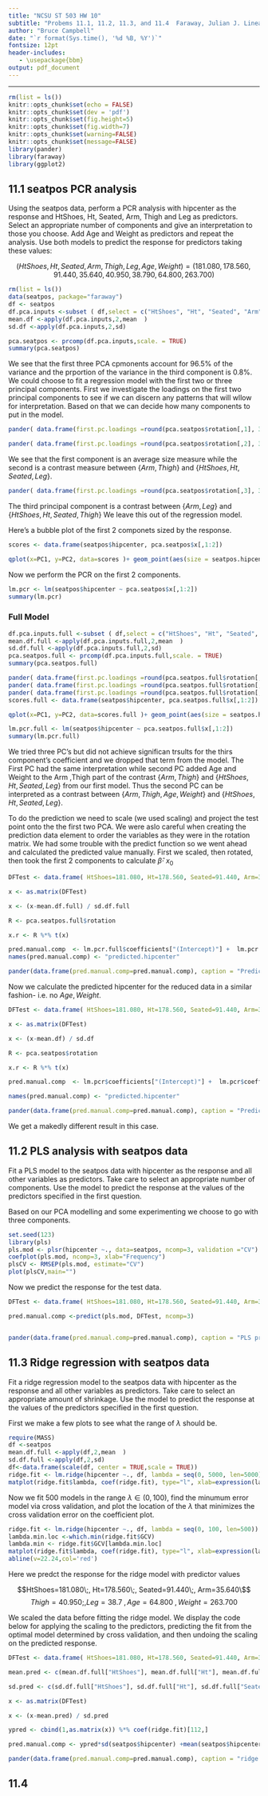 ```yaml
---
title: "NCSU ST 503 HW 10"
subtitle: "Probems 11.1, 11.2, 11.3, and 11.4  Faraway, Julian J. Linear Models with R, Second Edition Chapman & Hall / CRC Press."
author: "Bruce Campbell"
date: "`r format(Sys.time(), '%d %B, %Y')`"
fontsize: 12pt
header-includes:
   - \usepackage{bbm}
output: pdf_document
---
```


---
```r
rm(list = ls())
knitr::opts_chunk$set(echo = FALSE)
knitr::opts_chunk$set(dev = 'pdf')
knitr::opts_chunk$set(fig.height=5)
knitr::opts_chunk$set(fig.width=7)
knitr::opts_chunk$set(warning=FALSE)
knitr::opts_chunk$set(message=FALSE)
library(pander)
library(faraway)
library(ggplot2)
```

## 11.1 seatpos PCR analysis

Using the seatpos data, perform a PCR analysis with hipcenter as the response and HtShoes, Ht, Seated, Arm, Thigh and Leg as predictors. Select an appropriate number of components and give an interpretation to those you choose. Add Age and Weight as predictors and repeat the analysis. Use both models to predict the response for predictors taking these values: 

$$( HtShoes, Ht, Seated, Arm, Thigh, Leg,Age, Weight) =( 181.080, 178.560, 91.440, 35.640, 40.950, 38.790, 64.800, 263.700)$$



```r
rm(list = ls())
data(seatpos, package="faraway")
df <- seatpos
df.pca.inputs <-subset ( df,select = c("HtShoes", "Ht", "Seated", "Arm", "Thigh","Leg"))
mean.df <-apply(df.pca.inputs,2,mean  )
sd.df <-apply(df.pca.inputs,2,sd)

pca.seatpos <- prcomp(df.pca.inputs,scale. = TRUE)
summary(pca.seatpos)
```

We see that the first three PCA cpmonents account for 96.5% of the variance and the prportion of the variance in the third component is 0.8%.  We could choose to fit a regression model with the first two or three principal components. First we investigate the loadings on the first two principal components to see if we can discern any patterns that will wllow for interpretation. Based on that we can decide how many components to put in the model.

```r
pander( data.frame(first.pc.loadings =round(pca.seatpos$rotation[,1], 3)), caption ="First Principal Component")
```

```r
pander( data.frame(first.pc.loadings =round(pca.seatpos$rotation[,2], 3)), caption ="Second Principal Component")
```

We see that the first component is an average size measure while the second is a contrast measure between $\{Arm,Thigh\}$ and $\{HtShoes,Ht,Seated,Leg\}$.

```r
pander( data.frame(first.pc.loadings =round(pca.seatpos$rotation[,3], 3)), caption ="Third Principal Component")
```

The third principal component is a contrast between $\{Arm,Leg\}$ and $\{HtShoes,Ht,Seated,Thigh\}$  We leave this out of the regression model. 

Here's a bubble plot of the first 2 componets sized by the response. 

```r
scores <- data.frame(seatpos$hipcenter, pca.seatpos$x[,1:2])

qplot(x=PC1, y=PC2, data=scores )+ geom_point(aes(size = seatpos.hipcenter))
```

Now we perform the PCR on the first 2 components. 

```r
lm.pcr <- lm(seatpos$hipcenter ~ pca.seatpos$x[,1:2])
summary(lm.pcr)
```

### Full Model

```r
df.pca.inputs.full <-subset ( df,select = c("HtShoes", "Ht", "Seated", "Arm", "Thigh","Leg", "Age","Weight"))
mean.df.full <-apply(df.pca.inputs.full,2,mean  )
sd.df.full <-apply(df.pca.inputs.full,2,sd)
pca.seatpos.full <- prcomp(df.pca.inputs.full,scale. = TRUE)
summary(pca.seatpos.full)

pander( data.frame(first.pc.loadings =round(pca.seatpos.full$rotation[,1], 3)), caption ="First Principal Component")
pander( data.frame(first.pc.loadings =round(pca.seatpos.full$rotation[,2], 3)), caption ="Second Principal Component")
pander( data.frame(first.pc.loadings =round(pca.seatpos.full$rotation[,3], 3)), caption ="Third Principal Component")
scores.full <- data.frame(seatpos$hipcenter, pca.seatpos.full$x[,1:2])

qplot(x=PC1, y=PC2, data=scores.full )+ geom_point(aes(size = seatpos.hipcenter))

lm.pcr.full <- lm(seatpos$hipcenter ~ pca.seatpos.full$x[,1:2])
summary(lm.pcr.full)
```
We tried three PC's but did not achieve significan trsults for the thirs component's coefficient and we dropped that term from the model.  The First PC had the same interpretation while second PC added Age and Weight to the Arm ,Thigh part of the contrast $\{Arm,Thigh\}$ and $\{HtShoes,Ht,Seated,Leg\}$ from our first model.  Thus the second PC can be interpreted as a contrast between $\{Arm,Thigh, Age, Weight\}$ and $\{HtShoes,Ht,Seated,Leg\}$. 

To do the prediction we need to scale (we used scaling) and project the test point onto the the first two PCA.  We were aslo careful when creating the prediction data element to order the variables as they were in the rotation matrix.  We had some trouble with the predict function so we went ahead and calculated the predicted value manually.  First we scaled, then rotated, then took the first 2 components to calculate $\hat{\beta} \cdot \; x_0$ 

```r
DFTest <- data.frame( HtShoes=181.080, Ht=178.560, Seated=91.440, Arm=35.640, Thigh=40.950, Leg=38.7,Age=64.800, Weight=263.700)

x <- as.matrix(DFTest)

x <- (x-mean.df.full) / sd.df.full

R <- pca.seatpos.full$rotation 

x.r <- R %*% t(x)

pred.manual.comp  <- lm.pcr.full$coefficients["(Intercept)"] +  lm.pcr.full$coefficients["pca.seatpos.full$x[, 1:2]PC1"] * x.r[1,] +   lm.pcr.full$coefficients["pca.seatpos.full$x[, 1:2]PC2"] * x.r[2,]
names(pred.manual.comp) <- "predicted.hipcenter"

pander(data.frame(pred.manual.comp=pred.manual.comp), caption = "Predicted hipcenter for full data element")

```

Now we calculate the predicted hipcenter for the reduced data in a similar fashion- i.e. no $Age, Weight$. 

```r
DFTest <- data.frame( HtShoes=181.080, Ht=178.560, Seated=91.440, Arm=35.640, Thigh=40.950, Leg=38.7)

x <- as.matrix(DFTest)

x <- (x-mean.df) / sd.df

R <- pca.seatpos$rotation 

x.r <- R %*% t(x)

pred.manual.comp  <- lm.pcr$coefficients["(Intercept)"] +  lm.pcr$coefficients["pca.seatpos$x[, 1:2]PC1"] * x.r[1,] +   lm.pcr$coefficients["pca.seatpos$x[, 1:2]PC2"] * x.r[2,]

names(pred.manual.comp) <- "predicted.hipcenter"

pander(data.frame(pred.manual.comp=pred.manual.comp), caption = "Predicted hipcenter for model with no Age, Weight ")

```

We get a makedly different result in this case. 

## 11.2 PLS analysis with seatpos data 

Fit a PLS model to the seatpos data with hipcenter as the response and all other variables as predictors. Take care to select an appropriate number of components. Use the model to predict the response at the values of the predictors specified in the first question.

Based on our PCA modelling and some experimenting we choose to go with three components. 

```r
set.seed(123)
library(pls)
pls.mod <- plsr(hipcenter ~., data=seatpos, ncomp=3, validation ="CV") 
coefplot(pls.mod, ncomp=3, xlab="Frequency") 
plsCV <- RMSEP(pls.mod, estimate="CV") 
plot(plsCV,main="")
```

Now we predict the response for the test data.

```r
DFTest <- data.frame( HtShoes=181.080, Ht=178.560, Seated=91.440, Arm=35.640, Thigh=40.950, Leg=38.7,Age=64.800, Weight=263.700)

pred.manual.comp <-predict(pls.mod, DFTest, ncomp=3)


pander(data.frame(pred.manual.comp=pred.manual.comp), caption = "PLS predicted hipcenter")
```


## 11.3 Ridge regression with seatpos data 

Fit a ridge regression model to the seatpos data with hipcenter as the response and all other variables as predictors. Take care to select an appropriate amount of shrinkage. Use the model to predict the response at the values of the predictors specified in the first question.

First we make a few plots to see what the range of $\lambda$ should be.

```r
require(MASS) 
df <-seatpos
mean.df.full <-apply(df,2,mean  )
sd.df.full <-apply(df,2,sd)
df<-data.frame(scale(df, center = TRUE,scale = TRUE))
ridge.fit <- lm.ridge(hipcenter ~., df, lambda = seq(0, 5000, len=5000))
matplot(ridge.fit$lambda, coef(ridge.fit), type="l", xlab=expression(lambda) ,ylab=expression(hat(beta)),col=1)
```

Now we fit 500 models in the range $\lambda \in (0,100)$, find the minumum error model via cross validation, and plot the location of the $\lambda$ that minimizes the cross validation error on the coefficient plot. 

```r

ridge.fit <- lm.ridge(hipcenter ~., df, lambda = seq(0, 100, len=500))
lambda.min.loc <-which.min(ridge.fit$GCV)
lambda.min <- ridge.fit$GCV[lambda.min.loc]
matplot(ridge.fit$lambda, coef(ridge.fit), type="l", xlab=expression(lambda) ,ylab=expression(hat(beta)),col=1)
abline(v=22.24,col='red')

```

Here we predct the response for the ridge model with predictor values 

$$HtShoes=181.080\;, Ht=178.560\;, Seated=91.440\;, Arm=35.640\$$
$$Thigh=40.950;, Leg=38.7\;,Age=64.800\;, Weight=263.700$$

We scaled the data before fitting the ridge model.  We display the code below for applying the scaling to the predictors, predicting the fit from the optimal model determined by cross validation, and then undoing the scaling on the predicted response.  

```r
DFTest <- data.frame( HtShoes=181.080, Ht=178.560, Seated=91.440, Arm=35.640, Thigh=40.950, Leg=38.7,Age=64.800, Weight=263.700)

mean.pred <- c(mean.df.full["HtShoes"], mean.df.full["Ht"], mean.df.full["Seated"], mean.df.full["Arm"], mean.df.full["Thigh"],mean.df.full["Leg"], mean.df.full["Age"],mean.df.full["Weight"])

sd.pred <- c(sd.df.full["HtShoes"], sd.df.full["Ht"], sd.df.full["Seated"], sd.df.full["Arm"], sd.df.full["Thigh"],sd.df.full["Leg"], sd.df.full["Age"],sd.df.full["Weight"])

x <- as.matrix(DFTest)

x <- (x-mean.pred) / sd.pred

ypred <- cbind(1,as.matrix(x)) %*% coef(ridge.fit)[112,]

pred.manual.comp <- ypred*sd(seatpos$hipcenter) +mean(seatpos$hipcenter)

pander(data.frame(pred.manual.comp=pred.manual.comp), caption = "ridge Regression predicted hipcenter")

```


## 11.4